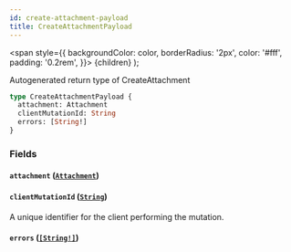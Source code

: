 ```yaml
---
id: create-attachment-payload
title: CreateAttachmentPayload
---
```


<span
style={{
      backgroundColor: color,
      borderRadius: '2px',
      color: '#fff',
      padding: '0.2rem',
    }}>
{children}
</span>
);

Autogenerated return type of CreateAttachment

```graphql
type CreateAttachmentPayload {
  attachment: Attachment
  clientMutationId: String
  errors: [String!]
}
```

### Fields

#### `attachment` ([`Attachment`](/api/graphql/documentation/objects/attachment))

#### `clientMutationId` ([`String`](/api/graphql/documentation/scalars/string))

A unique identifier for the client performing the mutation.

#### `errors` ([`[String!]`](/api/graphql/documentation/scalars/string))
